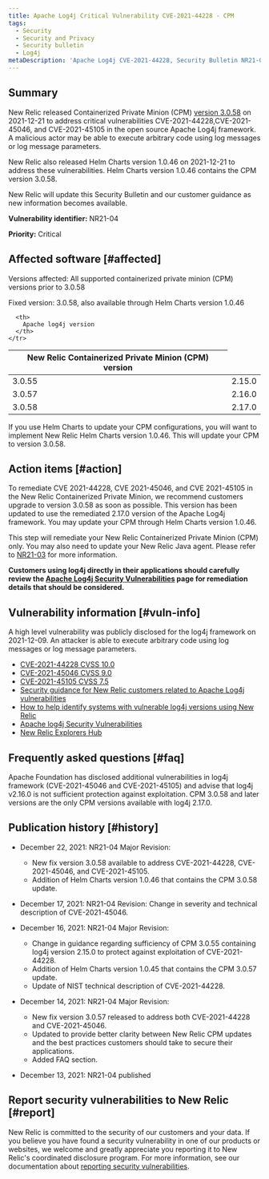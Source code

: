 ```yaml
---
title: Apache Log4j Critical Vulnerability CVE-2021-44228 - CPM
tags:
  - Security
  - Security and Privacy
  - Security bulletin
  - Log4j
metaDescription: 'Apache Log4j CVE-2021-44228, Security Bulletin NR21-04 (Containerized Private Minions)'
---
```


## Summary

New Relic released Containerized Private Minion (CPM) [version 3.0.58](docs/release-notes/synthetics-release-notes/containerized-private-minions-release-notes/containerized-private-minion-cpm-3058/) on 2021-12-21 to address critical vulnerabilities CVE-2021-44228,CVE-2021-45046, and CVE-2021-45105 in the open source Apache Log4j framework. A malicious actor may be able to execute arbitrary code using log messages or log message parameters. 

New Relic also released Helm Charts version 1.0.46 on 2021-12-21 to address these vulnerabilities. Helm Charts version 1.0.46 contains the CPM version 3.0.58. 

New Relic will update this Security Bulletin and our customer guidance as new information becomes available.

**Vulnerability identifier:** NR21-04

**Priority:** Critical

## Affected software [#affected]

Versions affected: All supported containerized private minion (CPM) versions prior to 3.0.58

Fixed version:  3.0.58, also available through Helm Charts version 1.0.46 

<table>
  <thead>
    <tr>
      <th>
        New Relic Containerized Private Minion (CPM) version
      </th>

      <th>
        Apache log4j version
      </th>
    </tr>
  </thead>

  <tbody>
    <tr>
      <td>
        3.0.55
      </td>
      <td>
        2.15.0
      </td>
    </tr>
    <tr>
      <td>
        3.0.57
      </td>
      <td>
        2.16.0
      </td>
    </tr>
    <tr>
      <td>
        3.0.58
      </td>
      <td>
        2.17.0
      </td>
    </tr>
  </tbody>
</table>

If you use Helm Charts to update your CPM configurations, you will want to implement New Relic Helm Charts version 1.0.46. This will update your CPM to version 3.0.58.  

## Action items [#action]

To remediate CVE 2021-44228, CVE 2021-45046, and CVE 2021-45105 in the New Relic Containerized Private Minion, we recommend customers upgrade to version 3.0.58 as soon as possible. This version has been updated to use the remediated 2.17.0 version of the Apache Log4j framework. You may update your CPM through Helm Charts version 1.0.46.

This step will remediate your New Relic Containerized Private Minion (CPM) only. You may also need to update your New Relic Java agent. Please refer to [NR21-03](/docs/security/new-relic-security/security-bulletins/security-bulletin-nr21-03) for more information.

**Customers using log4j directly in their applications should carefully review the [Apache Log4j Security Vulnerabilities](https://logging.apache.org/log4j/2.x/security.html) page for remediation details that should be considered.**

## Vulnerability information [#vuln-info]

A high level vulnerability was publicly disclosed for the log4j framework on 2021-12-09. An attacker is able to execute arbitrary code using log messages or log message parameters.

* [CVE-2021-44228 CVSS 10.0](https://cve.mitre.org/cgi-bin/cvename.cgi?name=CVE-2021-44228)
* [CVE-2021-45046 CVSS 9.0](https://cve.mitre.org/cgi-bin/cvename.cgi?name=CVE-2021-45046)
* [CVE-2021-45105 CVSS 7.5](https://cve.mitre.org/cgi-bin/cvename.cgi?name=CVE-2021-45105)
* [Security guidance for New Relic customers related to Apache Log4j vulnerabilities](https://newrelic.com/blog/nerdlog/security-guidance-for-log4j)
* [How to help identify systems with vulnerable log4j versions using New Relic](https://newrelic.com/blog/how-to-relic/new-relic-log4j-detection)
* [Apache log4j Security Vulnerabilities](https://logging.apache.org/log4j/2.x/security.html)
* [New Relic Explorers Hub](https://discuss.newrelic.com/t/log4j-zero-day-vulnerability-and-the-new-relic-java-agent/170322)

## Frequently asked questions [#faq]

<CollapserGroup>
  <Collapser
    id="357-update"
    title="I've updated to CPM 3.0.55 already. Do I need to update to 3.0.58?"
  >

  Apache Foundation has disclosed additional vulnerabilities in log4j framework (CVE-2021-45046 and CVE-2021-45105) and advise that log4j v2.16.0 is not sufficient protection against exploitation. CPM 3.0.58 and later versions are the only CPM versions available with log4j 2.17.0. 


  </Collapser>
</CollapserGroup>

## Publication history [#history]

* December 22, 2021: NR21-04 Major Revision:
  * New fix version 3.0.58 available to address CVE-2021-44228, CVE-2021-45046, and CVE-2021-45105.
  * Addition of Helm Charts version 1.0.46 that contains the CPM 3.0.58 update.

* December 17, 2021: NR21-04 Revision: Change in severity and technical description of CVE-2021-45046.

* December 16, 2021: NR21-04 Major Revision:
  * Change in guidance regarding sufficiency of CPM 3.0.55 containing log4j version 2.15.0 to protect against exploitation of CVE-2021-44228.
  * Addition of Helm Charts version 1.0.45 that contains the CPM 3.0.57 update.
  * Update of NIST technical description of CVE-2021-44228.

* December 14, 2021: NR21-04 Major Revision:
  * New fix version 3.0.57 released to address both CVE-2021-44228 and CVE-2021-45046.
  * Updated to provide better clarity between New Relic CPM updates and the best practices customers should take to secure their applications.
  * Added FAQ section.

* December 13, 2021: NR21-04 published

## Report security vulnerabilities to New Relic [#report]

New Relic is committed to the security of our customers and your data. If you believe you have found a security vulnerability in one of our products or websites, we welcome and greatly appreciate you reporting it to New Relic's coordinated disclosure program. For more information, see our documentation about [reporting security vulnerabilities](/docs/security/new-relic-security/data-privacy/reporting-security-vulnerabilities).
